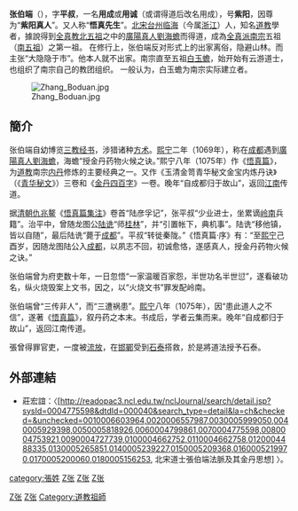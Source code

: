 {{道教}}

'''张伯端'''（{{bd|987年||1082年||catIdx=张}}），字'''平叔'''，一名'''用成'''或'''用诚'''（或谓得道后改名用成），号'''紫阳'''，因尊为“'''紫阳真人'''”。又人称“'''悟真先生'''”。[[北宋|北宋]][[台州|台州]][[临海|临海]]（今属[[浙江|浙江]]）人，知名[[道教|道教]]學者，據說得到[[全真教|全真教]][[北五祖|北五祖]]之中的[[廣陽真人|廣陽真人]][[劉海蟾|劉海蟾]]而得道，成為[[全真派|全真派]][[南宗|南宗]]五祖（[[南五祖|南五祖]]）之第一祖。 在修行上，张伯端反对形式上的出家离俗，隐避山林。而主张“大隐隐于市”。他本人就不出家。南宗直至五祖[[白玉蟾|白玉蟾]]，始开始有云游道士，也组织了南宗自己的教团组织。 一般认为，白玉蟾为南宗实际建立者。

[[File:Zhang_Boduan.jpg|thumb]]
==簡介==
张伯端自幼博览[[三教|三教]][[经书|经书]]，涉猎诸种[[方术|方术]]。[[熙宁|熙宁]]二年（1069年），称在[[成都|成都]]遇到[[廣陽真人|廣陽真人]][[劉海蟾|劉海蟾]]，海蟾“授金丹药物火候之诀。”熙宁八年（1075年）作《[[悟真篇|悟真篇]]》，为[[道教|道教]]南宗[[内丹|内丹]]修炼的主要经典之一。又作《玉清金笥青华秘文金宝内炼丹诀》（《[[青华秘文|青华秘文]]》）三卷和《[[金丹四百字|金丹四百字]]》一卷。晚年“自成都归于故山”，返回[[江南|江南]]传道。 

据[[清朝|清朝]][[仇兆鳌|仇兆鳌]]《[[悟真篇集注|悟真篇集注]]》卷首“陆彦孚记”，张平叔“少业进士，坐累谪[[岭南|岭南]]兵籍”。治平中，曾随龙图公[[陆诜|陆诜]]“师[[桂林|桂林]]”，并“引置帐下，典机事”。陆诜“移他镇，皆以自随”，最后陆诜“薨于[[成都|成都]]”。平叔“转徙秦陇。”《悟真篇·序》有：“至[[熙宁|熙宁]]己酉岁，因随龙图陆公入[[成都|成都]]，以夙志不回，初诚愈恪，遂感真人，授金丹药物火候之诀。”

张伯端曾为府吏数十年，一日忽悟“一家温暖百家怨，半世功名半世愆”，遂看破功名，纵火烧毁案上文书，因之，以“火烧文书”罪发配岭南。

张伯端曾“三传非人”，而“三遭祸患”。[[熙宁|熙宁]]八年（1075年），因“患此道人之不信”，遂著《[[悟真篇|悟真篇]]》，叙丹药之本末。书成后，学者云集而来。晚年“自成都归于故山”，返回江南传道。

張曾得罪官吏，一度被[[流放|流放]]，在[[邯鄲|邯鄲]]受到[[石泰|石泰]]搭救，於是將道法授予石泰。
==外部連結==
*莊宏誼：〈[http://readopac3.ncl.edu.tw/nclJournal/search/detail.jsp?sysId=0004775598&dtdId=000040&search_type=detail&la=ch&checked=&unchecked=0010006603964,0020006557987,0030005999050,0040005929398,0050005818926,0060004799861,0070004775598,0080004753921,0090004727739,0100004662752,0110004662758,0120004488335,0130005265851,0140005239227,0150005209368,0160005219970,0170005200060,0180005156253, 北宋道士張伯端法脈及其金丹思想] {{Wayback|url=http://readopac3.ncl.edu.tw/nclJournal/search/detail.jsp?sysId=0004775598&dtdId=000040&search_type=detail&la=ch&checked=&unchecked=0010006603964,0020006557987,0030005999050,0040005929398,0050005818926,0060004799861,0070004775598,0080004753921,0090004727739,0100004662752,0110004662758,0120004488335,0130005265851,0140005239227,0150005209368,0160005219970,0170005200060,0180005156253, |date=20201221161040 }}〉。
{{全真道}}

[[category:張姓|category:張姓]]
[[Category:北宋人|Z张]]
[[category:台州人|Z张]]
[[Category:宋朝道士|Z张]]
[[category:987年出生|Z张]]
[[category:1082年逝世|Z张]]
[[Category:道教祖師|Category:道教祖師]]